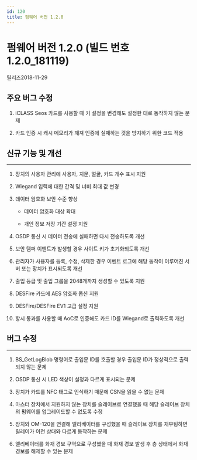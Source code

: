 ```yaml
---
id: 120
title: 펌웨어 버전 1.2.0
---
```


# 펌웨어 버전 1.2.0 (빌드 번호 1.2.0_181119)

릴리즈<Separator/>2018-11-29

## 주요 버그 수정

1. iCLASS Seos 카드를 사용할 때 키 설정을 변경해도 설정한 대로 동작하지 않는 문제

1. 카드 인증 시 캐시 메모리가 깨져 인증에 실패하는 것을 방지하기 위한 코드 적용

## 신규 기능 및 개선

---

1. 장치의 사용자 관리에 사용자, 지문, 얼굴, 카드 개수 표시 지원

1. Wiegand 입력에 대한 간격 및 너비 최대 값 변경

1. 데이터 암호화 보안 수준 향상

    - 데이터 암호화 대상 확대

    - 개인 정보 저장 기간 설정 지원

1. OSDP 통신 시 데이터 전송에 실패하면 다시 전송하도록 개선

1. 보안 탬퍼 이벤트가 발생할 경우 사이트 키가 초기화되도록 개선

1. 관리자가 사용자를 등록, 수정, 삭제한 경우 이벤트 로그에 해당 동작이 이루어진 서버 또는 장치가 표시되도록 개선

1. 출입 등급 및 출입 그룹을 2048개까지 생성할 수 있도록 지원

1. DESFire 카드에 AES 암호화 옵션 지원

1. DESFire/DESFire EV1 고급 설정 지원

1. 항시 통과를 사용할 때 AoC로 인증해도 카드 ID를 Wiegand로 출력하도록 개선

## 버그 수정

---

<BugLists>

1. BS_GetLogBlob 명령어로 출입문 ID를 호출할 경우 출입문 ID가 정상적으로 출력되지 않는 문제

1. OSDP 통신 시 LED 색상이 설정과 다르게 표시되는 문제

1. 장치가 카드를 NFC 태그로 인식하기 때문에 CSN을 읽을 수 없는 문제

1. 마스터 장치에서 지원하지 않는 장치를 슬레이브로 연결했을 때 해당 슬레이브 장치의 펌웨어를 업그레이드할 수 없도록 수정

1. 장치와 OM-120을 연결해 엘리베이터를 구성했을 때 슬레이브 장치를 재부팅하면 릴레이가 이전 상태와 다르게 동작하는 문제

1. 엘리베이터를 화재 경보 구역으로 구성했을 때 화재 경보 발생 후 층 상태에서 화재 경보를 해제할 수 있는 문제

</BugLists>